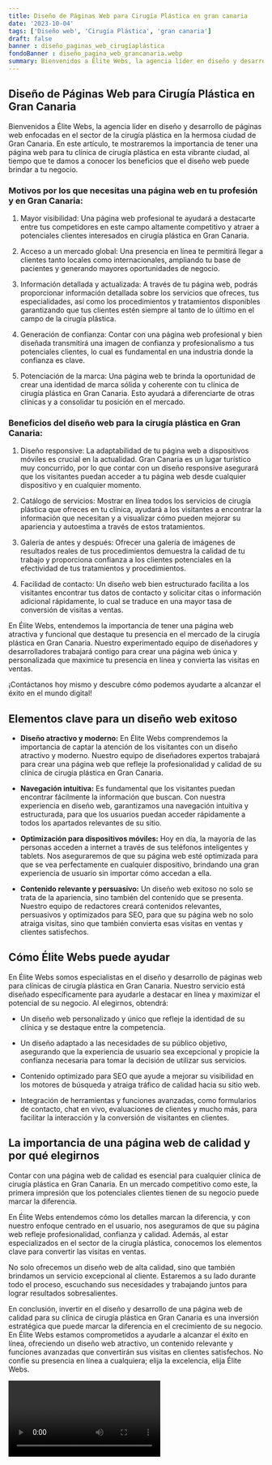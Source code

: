 ```yaml
---
title: Diseño de Páginas Web para Cirugía Plástica en gran canaria
date: '2023-10-04'
tags: ['Diseño web', 'Cirugía Plástica', 'gran canaria']
draft: false
banner : diseño_paginas_web_cirugíaplástica
fondoBanner : diseño_pagina_web_grancanaria.webp
summary: Bienvenidos a Élite Webs, la agencia líder en diseño y desarrollo de páginas web enfocadas en el sector de la cirugía plástica en la hermosa ciudad de Gran Canaria. En este artículo, te mostraremos la importancia de tener una página web para tu clínica de cirugía plástica en esta vibrante ciudad, al tiempo que te damos a conocer los beneficios que el diseño web puede brindar a tu negocio.
---
```


## Diseño de Páginas Web para Cirugía Plástica en Gran Canaria

Bienvenidos a Élite Webs, la agencia líder en diseño y desarrollo de páginas web enfocadas en el sector de la cirugía plástica en la hermosa ciudad de Gran Canaria. En este artículo, te mostraremos la importancia de tener una página web para tu clínica de cirugía plástica en esta vibrante ciudad, al tiempo que te damos a conocer los beneficios que el diseño web puede brindar a tu negocio.

### Motivos por los que necesitas una página web en tu profesión y en Gran Canaria:

1. Mayor visibilidad: Una página web profesional te ayudará a destacarte entre tus competidores en este campo altamente competitivo y atraer a potenciales clientes interesados en cirugía plástica en Gran Canaria.

2. Acceso a un mercado global: Una presencia en línea te permitirá llegar a clientes tanto locales como internacionales, ampliando tu base de pacientes y generando mayores oportunidades de negocio.

3. Información detallada y actualizada: A través de tu página web, podrás proporcionar información detallada sobre los servicios que ofreces, tus especialidades, así como los procedimientos y tratamientos disponibles garantizando que tus clientes estén siempre al tanto de lo último en el campo de la cirugía plástica.

4. Generación de confianza: Contar con una página web profesional y bien diseñada transmitirá una imagen de confianza y profesionalismo a tus potenciales clientes, lo cual es fundamental en una industria donde la confianza es clave.

5. Potenciación de la marca: Una página web te brinda la oportunidad de crear una identidad de marca sólida y coherente con tu clínica de cirugía plástica en Gran Canaria. Esto ayudará a diferenciarte de otras clínicas y a consolidar tu posición en el mercado.

### Beneficios del diseño web para la cirugía plástica en Gran Canaria:

1. Diseño responsive: La adaptabilidad de tu página web a dispositivos móviles es crucial en la actualidad. Gran Canaria es un lugar turístico muy concurrido, por lo que contar con un diseño responsive asegurará que los visitantes puedan acceder a tu página web desde cualquier dispositivo y en cualquier momento.

2. Catálogo de servicios: Mostrar en línea todos los servicios de cirugía plástica que ofreces en tu clínica, ayudará a los visitantes a encontrar la información que necesitan y a visualizar cómo pueden mejorar su apariencia y autoestima a través de estos tratamientos.

3. Galería de antes y después: Ofrecer una galería de imágenes de resultados reales de tus procedimientos demuestra la calidad de tu trabajo y proporciona confianza a los clientes potenciales en la efectividad de tus tratamientos y procedimientos.

4. Facilidad de contacto: Un diseño web bien estructurado facilita a los visitantes encontrar tus datos de contacto y solicitar citas o información adicional rápidamente, lo cual se traduce en una mayor tasa de conversión de visitas a ventas.

En Élite Webs, entendemos la importancia de tener una página web atractiva y funcional que destaque tu presencia en el mercado de la cirugía plástica en Gran Canaria. Nuestro experimentado equipo de diseñadores y desarrolladores trabajará contigo para crear una página web única y personalizada que maximice tu presencia en línea y convierta las visitas en ventas.

¡Contáctanos hoy mismo y descubre cómo podemos ayudarte a alcanzar el éxito en el mundo digital!

<GifSeo />

<Cta />

## Elementos clave para un diseño web exitoso

- **Diseño atractivo y moderno:** En Élite Webs comprendemos la importancia de captar la atención de los visitantes con un diseño atractivo y moderno. Nuestro equipo de diseñadores expertos trabajará para crear una página web que refleje la profesionalidad y calidad de su clínica de cirugía plástica en Gran Canaria.

- **Navegación intuitiva:** Es fundamental que los visitantes puedan encontrar fácilmente la información que buscan. Con nuestra experiencia en diseño web, garantizamos una navegación intuitiva y estructurada, para que los usuarios puedan acceder rápidamente a todos los apartados relevantes de su sitio.

- **Optimización para dispositivos móviles:** Hoy en día, la mayoría de las personas acceden a internet a través de sus teléfonos inteligentes y tablets. Nos aseguraremos de que su página web esté optimizada para que se vea perfectamente en cualquier dispositivo, brindando una gran experiencia de usuario sin importar cómo accedan a ella.

- **Contenido relevante y persuasivo:** Un diseño web exitoso no solo se trata de la apariencia, sino también del contenido que se presenta. Nuestro equipo de redactores creará contenidos relevantes, persuasivos y optimizados para SEO, para que su página web no solo atraiga visitas, sino que también convierta esas visitas en ventas y clientes satisfechos.

## Cómo Élite Webs puede ayudar

En Élite Webs somos especialistas en el diseño y desarrollo de páginas web para clínicas de cirugía plástica en Gran Canaria. Nuestro servicio está diseñado específicamente para ayudarle a destacar en línea y maximizar el potencial de su negocio. Al elegirnos, obtendrá:

- Un diseño web personalizado y único que refleje la identidad de su clínica y se destaque entre la competencia.

- Un diseño adaptado a las necesidades de su público objetivo, asegurando que la experiencia de usuario sea excepcional y propicie la confianza necesaria para tomar la decisión de utilizar sus servicios.

- Contenido optimizado para SEO que ayude a mejorar su visibilidad en los motores de búsqueda y atraiga tráfico de calidad hacia su sitio web.

- Integración de herramientas y funciones avanzadas, como formularios de contacto, chat en vivo, evaluaciones de clientes y mucho más, para facilitar la interacción y la conversión de visitantes en clientes.

## La importancia de una página web de calidad y por qué elegirnos

Contar con una página web de calidad es esencial para cualquier clínica de cirugía plástica en Gran Canaria. En un mercado competitivo como este, la primera impresión que los potenciales clientes tienen de su negocio puede marcar la diferencia.

En Élite Webs entendemos cómo los detalles marcan la diferencia, y con nuestro enfoque centrado en el usuario, nos aseguramos de que su página web refleje profesionalidad, confianza y calidad. Además, al estar especializados en el sector de la cirugía plástica, conocemos los elementos clave para convertir las visitas en ventas.

No solo ofrecemos un diseño web de alta calidad, sino que también brindamos un servicio excepcional al cliente. Estaremos a su lado durante todo el proceso, escuchando sus necesidades y trabajando juntos para lograr resultados sobresalientes.

En conclusión, invertir en el diseño y desarrollo de una página web de calidad para su clínica de cirugía plástica en Gran Canaria es una inversión estratégica que puede marcar la diferencia en el crecimiento de su negocio. En Élite Webs estamos comprometidos a ayudarle a alcanzar el éxito en línea, ofreciendo un diseño web atractivo, un contenido relevante y funciones avanzadas que convertirán sus visitas en clientes satisfechos. No confíe su presencia en línea a cualquiera; elija la excelencia, elija Élite Webs.

<Video />

<CtaBot job='Cirugía Plástica' city='gran canaria'/>

<Gmaps query='gran canaria+españa+maps' />